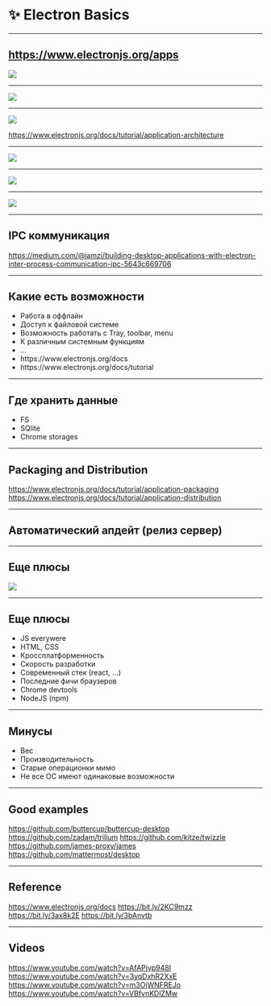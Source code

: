 

<Head>
  <title>✨ Electron Basics</title>
</Head>

# ✨ Electron Basics

---

## https://www.electronjs.org/apps

<Image
  src='https://i2.wp.com/www.nextofwindows.com/wp-content/uploads/2016/05/2016-05-26_0838.png'
/>

---

<Image
  src='https://www.pvsm.ru/images/2019/01/17/Electron-razrabotka-nastolnyh-prilojenii-s-ispolzovaniem-HTML-CSS-i-JavaScript-3.jpg'
/>

---

<Image
  src='https://fiverr-res.cloudinary.com/images/q_auto,f_auto/gigs/120903582/original/9ea5d2d89654c90a72360a7f9e7f46d88dcd7d2e/make-electronjs-application-for-windows-mac-linux-os.jpg'
/>

https://www.electronjs.org/docs/tutorial/application-architecture

---

<Image
  src='https://jlord.us/essential-electron/imgs/like-this.png'
/>

---

<Image
  src='https://www.pvsm.ru/images/2018/10/22/Electron-eto-Flash-dlya-desktopa-3.png'
/>

---

<Image
  src='https://user-images.githubusercontent.com/5364199/71677588-2a018400-2dbe-11ea-91d0-06938aa9dc08.png'
/>

---

## IPC коммуникация

https://medium.com/@jamzi/building-desktop-applications-with-electron-inter-process-communication-ipc-5643c669706

---

## Какие есть возможности

<ul style={{listStyle: 'none'}}>
  <Appear>
    <li>Работа в оффлайн</li>
    <li>Доступ к файловой системе</li>
    <li>Возможность работать с Tray, toolbar, menu</li>
    <li>К различным системным функциям</li>
    <li>...</li>
    <li>https://www.electronjs.org/docs</li>
    <li>https://www.electronjs.org/docs/tutorial</li>
  </Appear>
</ul>

---

## Где хранить данные

<ul style={{listStyle: 'none'}}>
  <Appear>
    <li>FS</li>
    <li>SQlite</li>
    <li>Chrome storages</li>
  </Appear>
</ul>

---

## Packaging and Distribution

https://www.electronjs.org/docs/tutorial/application-packaging
https://www.electronjs.org/docs/tutorial/application-distribution

---

## Автоматический апдейт (релиз сервер)

---

## Еще плюсы

<Image
  src='https://miro.medium.com/max/600/1*K5q-pLfonxqQkZqJGUN6jQ.png'
/>

---

## Еще плюсы

<ul style={{listStyle: 'none'}}>
  <Appear>
    <li>JS everywere</li>
    <li>HTML, CSS</li>
    <li>Кроссплатформенность</li>
    <li>Скорость разработки</li>
    <li>Современный стек (react, ...)</li>
    <li>Последние фичи браузеров</li>
    <li>Chrome devtools</li>
    <li>NodeJS (npm)</li>
  </Appear>
</ul>

---

## Минусы

<ul style={{listStyle: 'none'}}>
  <Appear>
    <li>Вес</li>
    <li>Производительность</li>
    <li>Старые операционки мимо</li>
    <li>Не все ОС имеют одинаковые возможности</li>
  </Appear>
</ul>

---

## Good examples

https://github.com/buttercup/buttercup-desktop
https://github.com/zadam/trilium
https://github.com/kitze/twizzle
https://github.com/james-proxy/james
https://github.com/mattermost/desktop

---

## Reference
https://www.electronjs.org/docs
https://bit.ly/2KC9mzz
https://bit.ly/3ax8k2E
https://bit.ly/3bAnvtb

---

## Videos

https://www.youtube.com/watch?v=AfAPjvp948I
https://www.youtube.com/watch?v=3yqDxhR2XxE
https://www.youtube.com/watch?v=m3OjWNFREJo
https://www.youtube.com/watch?v=VBfvnKDlZMw
